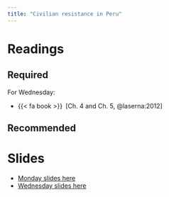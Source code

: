 ```yaml
---
title: "Civilian resistance in Peru"
---
```


# Readings


## Required


For Wednesday:

- {{< fa book >}}&ensp;[Ch. 4 and Ch. 5, @laserna:2012]


## Recommended


# Slides


* [Monday slides here](https://www.dropbox.com/scl/fi/nozwglmm35rq21jvaypod/07-peru-I.pdf?rlkey=j85ckekpfd8ydo4jqd1c6rwx4&dl=0)
* [Wednesday slides here](https://www.dropbox.com/scl/fi/jgsy2mdrqqa5vdlbr3xqx/07-peru-II.pdf?rlkey=5oi3k08tj80i08ln7ec89gszm&dl=0)



